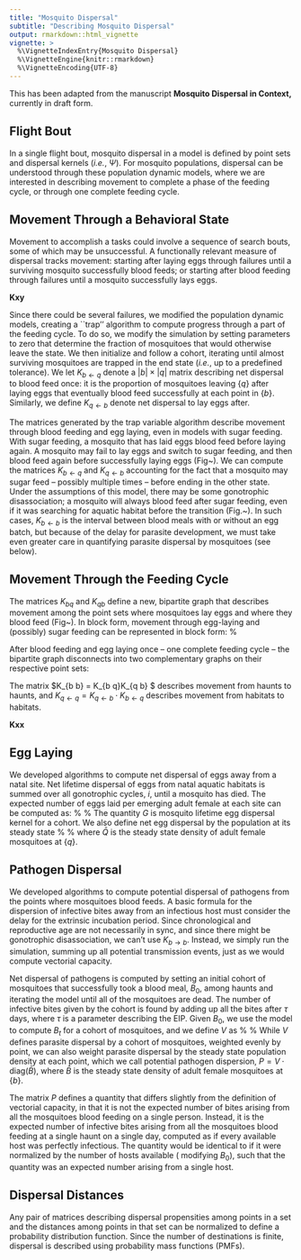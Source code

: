 ```yaml
---
title: "Mosquito Dispersal"
subtitle: "Describing Mosquito Dispersal"
output: rmarkdown::html_vignette
vignette: >
  %\VignetteIndexEntry{Mosquito Dispersal}
  %\VignetteEngine{knitr::rmarkdown}
  %\VignetteEncoding{UTF-8}
---
```


This has been adapted from the manuscript **Mosquito Dispersal in Context,** currently in draft form.

## Flight Bout

In a single flight bout, mosquito dispersal in a model is defined by point sets and dispersal kernels (*i.e.*, $\Psi$). For mosquito populations, dispersal can be understood through these population dynamic models, where we are interested in describing movement to complete a phase of the feeding cycle, or through one complete feeding cycle. 


## Movement Through a Behavioral State 

Movement to accomplish a tasks could involve a sequence of search bouts, some of which may be unsuccessful. A functionally relevant measure of dispersal tracks movement: starting after laying eggs through failures until a surviving mosquito successfully blood feeds; or starting after blood feeding through failures until a mosquito successfully lays eggs. 

**Kxy** 

Since there could be several failures, we modified the population dynamic models, creating a ``trap'' algorithm to compute progress through a part of the feeding cycle. To do so, we modify the simulation by setting parameters to zero that determine the fraction of mosquitoes that would otherwise leave the state. We then initialize and follow a cohort, iterating until almost surviving mosquitoes are trapped in the end state (*i.e.*, up to a predefined tolerance). We let $K_{b\leftarrow q}$ denote a $|b| \times |q|$ matrix describing net dispersal to blood feed once: it is the proportion of mosquitoes leaving $\left\{q\right\}$ after laying eggs that eventually blood feed successfully at each point in $\left\{b\right\}$. Similarly, we define $K_{q \leftarrow b}$ denote net dispersal to lay eggs after. 

The matrices generated by the trap variable algorithm describe movement through blood feeding and egg laying, even in models with sugar feeding. With sugar feeding, a mosquito that has laid eggs \textit{must} blood feed before laying again. A mosquito may fail to lay eggs and switch to sugar feeding, and then blood feed again before successfully laying eggs (Fig~\ref{sugarDiagram}). We can compute the matrices $K_{b\leftarrow q}$ and $K_{q \leftarrow b}$ accounting for the fact that a mosquito may sugar feed -- possibly multiple times -- before ending in the other state. Under the assumptions of this model, there may be some gonotrophic disassociation; a mosquito will always blood feed after sugar feeding, even if it was searching for aquatic habitat before the transition (Fig.~\ref{sugarDiagram}). In such cases, $K_{b\leftarrow b}$ is the interval between blood meals with or without an egg batch, but because of the delay for parasite development, we must take even greater care in quantifying parasite dispersal by mosquitoes (see below).


## Movement Through the Feeding Cycle 


The matrices $K_{bq}$ and $K_{qb}$ define a new, bipartite graph that describes movement among the point sets where mosquitoes lay eggs and where they blood feed (Fig~\ref{Kxx}). In block form, movement through egg-laying and (possibly) sugar feeding can be represented in block form: 
%
\begin{equation} K = \left[ \begin{array}{cc}
     0 & K_{b \leftarrow q}  \\
     K_{q \leftarrow b} & 0 
\end{array} \right] 
\label{KbqKqb} 
\end{equation} 

After blood feeding and egg laying once -- one complete feeding cycle -- the bipartite graph disconnects into two complementary graphs on their respective point sets: 

\begin{equation} K^2 = \left[\begin{array}{cc}
     K_{b \leftarrow b}& 0  \\
     0 & K_{q \leftarrow q} 
\end{array} \right] 
\label{KbbKqq} 
\end{equation} 

The matrix $K_{b \leftarrow b} = K_{b \leftarrow q}\cdot K_{q \leftarrow b} $ describes movement from haunts to haunts, and $K_{q \leftarrow q}= K_{q \leftarrow b}\cdot K_{b \leftarrow q}$ describes movement from habitats to habitats. 

**Kxx** 

## Egg Laying  

We developed algorithms to compute net dispersal of eggs away from a natal site. Net lifetime dispersal of eggs from natal aquatic habitats is summed over all gonotrophic cycles, $i$, until a mosquito has died. The expected number of eggs laid per emerging adult female at each site can be computed as:
%
\begin{equation}
 G = o \sum_{i=1}^\infty \left(K_{q\leftarrow q}\right)^i.
\end{equation}
%
The quantity $G$ is mosquito lifetime egg dispersal kernel for a cohort. We also define net egg dispersal by the population at its steady state 
%
\begin{equation}
G \cdot \mbox{diag}\left(\bar Q \right),
\end{equation} 
%
where $\bar Q$ is the steady state density of adult female mosquitoes at $\left\{q\right\}$. 


## Pathogen Dispersal 

We developed algorithms to compute potential dispersal of pathogens from the points where mosquitoes blood feeds. A basic formula for the dispersion of infective bites away from an infectious host must consider the delay for the extrinsic incubation period. Since chronological and reproductive age are not necessarily in sync, and since there might be gonotrophic disassociation, we can't use $K_{b\rightarrow b}$. Instead, we simply run the simulation, summing up all potential transmission events, just as we would compute vectorial capacity. 

Net dispersal of pathogens is computed by setting an initial cohort of mosquitoes that successfully took a blood meal, $B_0$, among haunts and iterating the model until all of the mosquitoes are dead. The number of infective bites given by the cohort is found by adding up all the bites after $\tau$ days, where $\tau$ is a parameter describing the EIP. Given $B_0$, we use the model to compute $B_t$ for a cohort of mosquitoes, and we define $V$ as 
%
\begin{equation}
V = \sum_{t=\tau}^\infty  \mbox{diag} \left(\psi B_t \right).
\end{equation}
%
While $V$ defines parasite dispersal by a cohort of mosquitoes, weighted evenly by point, we can also weight parasite dispersal by the steady state population density at each point, which we call potential pathogen dispersion, $P = V \cdot \mbox{diag}\left(\bar B \right)$, where $\bar B$ is the steady state density of adult female mosquitoes at $\left\{b\right\}$. 

The matrix $P$ defines a quantity that differs slightly from the definition of vectorial capacity, in that it is not the expected number of bites arising from all the mosquitoes blood feeding on a single person. Instead, it is the expected number of infective bites arising from all the mosquitoes blood feeding at a single haunt on a single day, computed as if every available host was perfectly infectious. The quantity would be identical to \textit{vectorial capacity} if it were normalized by the number of hosts available (\textit{i.e.} modifying $B_0$), such that the quantity was an expected number arising from a single host. 

## Dispersal Distances

Any pair of matrices describing dispersal propensities among points in a set and the distances among points in that set can be normalized to define a probability distribution function. Since the number of destinations is finite, dispersal is described using probability mass functions (PMFs).
